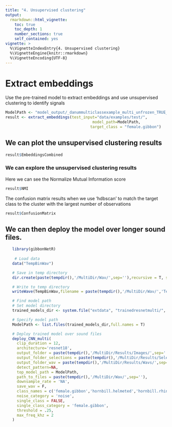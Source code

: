 ```yaml
---
title: "4. Unsupervised clustering"
output:
  rmarkdown::html_vignette:
    toc: true
    toc_depth: 1
    number_sections: true
    self_contained: yes
vignette: >
  %\VignetteIndexEntry{4. Unsupervised clustering}
  %\VignetteEngine{knitr::rmarkdown}
  %\VignetteEncoding{UTF-8}
---
```


# Extract embeddings
Use the pre-trained model to extract embeddings and use unsupervised clustering to identify signals

```r

ModelPath <- "model_output/_danummulticlassexample_multi_unfrozen_TRUE_/_danummulticlassexample_20_resnet50_model.pt"
result <- extract_embeddings(test_input="data/examples/test/",
                                      model_path=ModelPath,
                                     target_class = "female.gibbon")
```

## We can plot the unsupervised clustering results

```r
result$EmbeddingsCombined
```

### We can explore the unsupervised clustering results

Here we can see the Normalize Mutual Information score

```r
result$NMI
```

The confusion matrix results when we use 'hdbscan' to match the target class to the cluster with the largest number of observations

```r
result$ConfusionMatrix
```

## We can then deploy the model over longer sound files. 
```r
  
   library(gibbonNetR)
   
    # Load data
   data("TempBinWav")

   # Save in temp directory
   dir.create(paste(tempdir(),'/MultiDir/Wav/',sep=''),recursive = T, showWarnings = FALSE)

   # Write to temp directory
   writeWave(TempBinWav,filename = paste(tempdir(),'/MultiDir/Wav/','TempBinWav.wav',sep=''))

   # Find model path
   # Set model directory
   trained_models_dir <- system.file("extdata", "trainedresnetmulti/", package = "gibbonNetR")

   # Specify model path
   ModelPath <- list.files(trained_models_dir,full.names = T)

   # Deploy trained model over sound files
   deploy_CNN_multi(
     clip_duration = 12,
     architecture='resnet18',
     output_folder = paste(tempdir(),'/MultiDir/Results/Images/',sep=''),
     output_folder_selections = paste(tempdir(),'/MultiDir/Results/Selections/',sep=''),
     output_folder_wav = paste(tempdir(),'/MultiDir/Results/Wavs/',sep=''),
     detect_pattern=NA,
     top_model_path = ModelPath,
     path_to_files = paste(tempdir(),'/MultiDir/Wav/',sep=''),
     downsample_rate = 'NA',
     save_wav = F,
     class_names = c('female.gibbon','hornbill.helmeted','hornbill.rhino','long.argus','noise'),
     noise_category = 'noise',
     single_class = FALSE,
     single_class_category = 'female.gibbon',
     threshold = .25,
     max_freq_khz = 2
   )
   
```

